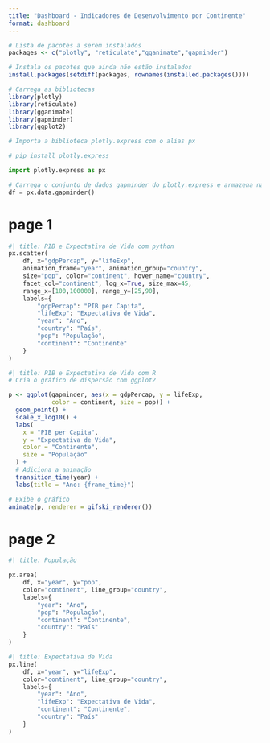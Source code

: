 ```yaml
--- 
title: "Dashboard - Indicadores de Desenvolvimento por Continente"
format: dashboard
--- 
```


```r
# Lista de pacotes a serem instalados
packages <- c("plotly", "reticulate","gganimate","gapminder")

# Instala os pacotes que ainda não estão instalados
install.packages(setdiff(packages, rownames(installed.packages())))

# Carrega as bibliotecas
library(plotly)
library(reticulate)
library(gganimate)
library(gapminder)
library(ggplot2)
```

```python
# Importa a biblioteca plotly.express com o alias px

# pip install plotly.express

import plotly.express as px

# Carrega o conjunto de dados gapminder do plotly.express e armazena na variável df
df = px.data.gapminder()
```

# page 1

```python
#| title: PIB e Expectativa de Vida com python
px.scatter(  
    df, x="gdpPercap", y="lifeExp", 
    animation_frame="year", animation_group="country", 
    size="pop", color="continent", hover_name="country",
    facet_col="continent", log_x=True, size_max=45, 
    range_x=[100,100000], range_y=[25,90],
    labels={
        "gdpPercap": "PIB per Capita",
        "lifeExp": "Expectativa de Vida",
        "year": "Ano",
        "country": "País",
        "pop": "População",
        "continent": "Continente"
    }
)  
```

```r
#| title: PIB e Expectativa de Vida com R
# Cria o gráfico de dispersão com ggplot2

p <- ggplot(gapminder, aes(x = gdpPercap, y = lifeExp,
            color = continent, size = pop)) +
  geom_point() +
  scale_x_log10() +
  labs(
    x = "PIB per Capita",
    y = "Expectativa de Vida",
    color = "Continente",
    size = "População"
  ) +
  # Adiciona a animação
  transition_time(year) +
  labs(title = "Ano: {frame_time}")

# Exibe o gráfico
animate(p, renderer = gifski_renderer())
```


# page 2

```python
#| title: População

px.area(
    df, x="year", y="pop", 
    color="continent", line_group="country",
    labels={
        "year": "Ano",
        "pop": "População",
        "continent": "Continente",
        "country": "País"
    }
)
```

```python
#| title: Expectativa de Vida
px.line(
    df, x="year", y="lifeExp", 
    color="continent", line_group="country",
    labels={
        "year": "Ano",
        "lifeExp": "Expectativa de Vida",
        "continent": "Continente",
        "country": "País"
    }
)
```